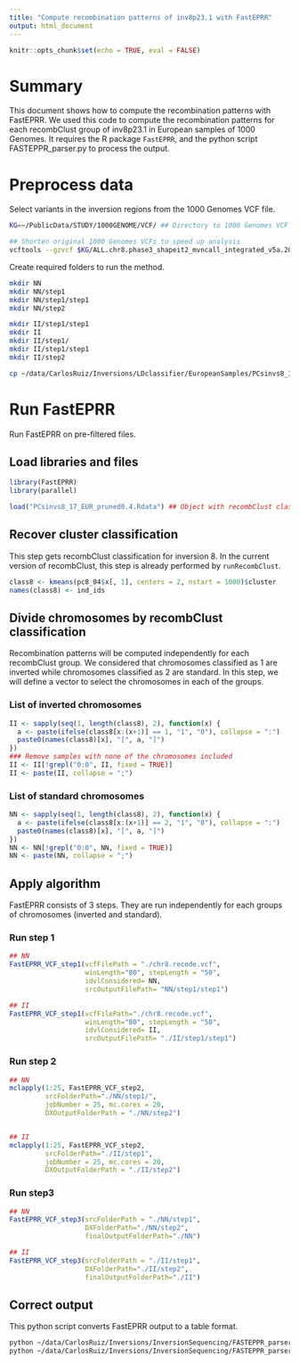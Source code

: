 ```yaml
---
title: "Compute recombination patterns of inv8p23.1 with FastEPRR"
output: html_document
---
```

  
```r
knitr::opts_chunk$set(echo = TRUE, eval = FALSE)
```

# Summary

This document shows how to compute the recombination patterns with FastEPRR. We used this code to compute the recombination patterns for each recombClust group of inv8p23.1 in European samples of 1000 Genomes. It requires the R package `FastEPRR`, and the python script FASTEPPR_parser.py to process the output.

# Preprocess data

Select variants in the inversion regions from the 1000 Genomes VCF file.

```bash
KG=~/PublicData/STUDY/1000GENOME/VCF/ ## Directory to 1000 Genomes VCF files

## Shorten original 1000 Genomes VCFs to speed up analysis
vcftools --gzvcf $KG/ALL.chr8.phase3_shapeit2_mvncall_integrated_v5a.20130502.genotypes.vcf.gz --chr 8 --from-bp 8000000 --to-bp 12000000 --out chr8 --recode 
```

Create required folders to run the method. 

```bash
mkdir NN
mkdir NN/step1
mkdir NN/step1/step1
mkdir NN/step2

mkdir II/step1/step1
mkdir II
mkdir II/step1/
mkdir II/step1/step1
mkdir II/step2

cp ~/data/CarlosRuiz/Inversions/LDclassifier/EuropeanSamples/PCsinvs8_17_EUR_pruned0.4.Rdata . ## Object with recombClust classification for inv8p23.1
```

# Run FastEPRR

Run FastEPRR on pre-filtered files. 

## Load libraries and files

```r
library(FastEPRR)
library(parallel)

load("PCsinvs8_17_EUR_pruned0.4.Rdata") ## Object with recombClust classification for inv8p23.1
```

## Recover cluster classification

This step gets recombClust classification for inversion 8. In the current version of recombClust, this step is already performed by `runRecombClust`.

```r
class8 <- kmeans(pc8_04$x[, 1], centers = 2, nstart = 1000)$cluster
names(class8) <- ind_ids
```

## Divide chromosomes by recombClust classification

Recombination patterns will be computed independently for each recombClust group. We considered that chromosomes classified as 1 are inverted while chromosomes classified as 2 are standard. In this step, we will define a vector to select the chromosomes in each of the groups.

### List of inverted chromosomes

```r
II <- sapply(seq(1, length(class8), 2), function(x) { 
  a <- paste(ifelse(class8[x:(x+1)] == 1, "1", "0"), collapse = ":")
  paste0(names(class8)[x], "[", a, "]")
})
### Remove samples with none of the chromosomes included
II <- II[!grepl("0:0", II, fixed = TRUE)]
II <- paste(II, collapse = ";")
```

### List of standard chromosomes
```r
NN <- sapply(seq(1, length(class8), 2), function(x) { 
  a <- paste(ifelse(class8[x:(x+1)] == 2, "1", "0"), collapse = ":")
  paste0(names(class8)[x], "[", a, "]")
})
NN <- NN[!grepl("0:0", NN, fixed = TRUE)]
NN <- paste(NN, collapse = ";")
```

## Apply algorithm

FastEPRR consists of 3 steps. They are run independently for each groups of chromosomes (inverted and standard). 

### Run step 1
```r
## NN
FastEPRR_VCF_step1(vcfFilePath = "./chr8.recode.vcf", 
                   winLength="80", stepLength = "50", 
                   idvlConsidered= NN,
                   srcOutputFilePath= "NN/step1/step1")

## II
FastEPRR_VCF_step1(vcfFilePath="./chr8.recode.vcf", 
                   winLength="80", stepLength = "50", 
                   idvlConsidered= II,
                   srcOutputFilePath= "./II/step1/step1")
```

### Run step 2

```r
## NN
mclapply(1:25, FastEPRR_VCF_step2, 
         srcFolderPath="./NN/step1/",
         jobNumber = 25, mc.cores = 20,
         DXOutputFolderPath = "./NN/step2")


## II
mclapply(1:25, FastEPRR_VCF_step2, 
         srcFolderPath="./II/step1",
         jobNumber = 25, mc.cores = 20,
         DXOutputFolderPath = "./II/step2")

```

### Run step3

```r
## NN
FastEPRR_VCF_step3(srcFolderPath = "./NN/step1",
                   DXFolderPath="./NN/step2", 
                   finalOutputFolderPath="./NN")

## II
FastEPRR_VCF_step3(srcFolderPath = "./II/step1",
                   DXFolderPath="./II/step2", 
                   finalOutputFolderPath="./II")

```

## Correct output

This python script converts FastEPRR output to a table format.

```bash
python ~/data/CarlosRuiz/Inversions/InversionSequencing/FASTEPPR_parser.py -i II/chr_8 -o II.txt
python ~/data/CarlosRuiz/Inversions/InversionSequencing/FASTEPPR_parser.py -i NN/chr_8 -o NN.txt
```